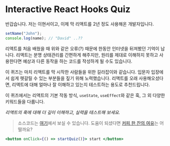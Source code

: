 
# Interactive React Hooks Quiz

반갑습니다. 저는 이현서이고, 이제 막 리액트를 2년 정도 사용해온 개발자입니다.

```js showLineNumbers
setName("John");
console.log(name); // "David" ..??
```

리액트를 처음 배웠을 때 위와 같은 오류(?) 때문에 한동안 인터넷을 뒤져봤던 기억이 납니다. 리액트는 분명 상태관리를 간편하게 해주지만, 원리를 제대로 이해하지 못하고 사용한다면 예상과 다른 동작을 하는 코드를 작성하게 될 수도 있습니다.

이 퀴즈는 마치 리액트를 막 시작한 사람들을 위한 길라잡이와 같습니다. 입문자 입장에서 쉽게 헷갈릴 수 있는 부분들을 짚기 위해 노력했습니다. 리액트를 오래 사용해오셨다면, 리액트에 대해 얼마나 잘 이해하고 있는지 테스트하는 용도로 추천드립니다.

이 퀴즈에서는 리액트의 기본 작동 방식, `useState`, `useEffect`와 같은 훅, 그 외 다양한 키워드들을 다룹니다.

_리액트의 훅에 대해 더 깊이 이해하고, 실력을 테스트해 보세요._

> 소스코드는 [여기](https://github.com/geniusLHS/interactive-react-hooks-quiz)에서 보실 수 있습니다.
> 도움이 되셨다면 [커피 한 잔의 여유](https://buymeacoffee.com/geniuslhs)는 어떨까요?

```jsx
<button onClick={() => startQuiz()}> start </button>
```

<StartButton />
